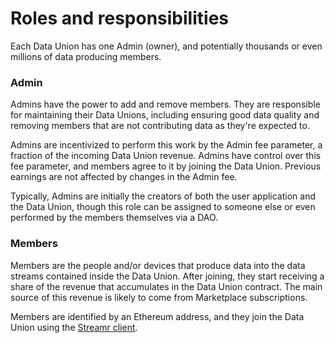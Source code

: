 
# Roles and responsibilities
Each Data Union has one Admin (owner), and potentially thousands or even millions of data producing members.

### Admin
Admins have the power to add and remove members. They are responsible for maintaining their Data Unions, including ensuring good data quality and removing members that are not contributing data as they're expected to.

Admins are incentivized to perform this work by the Admin fee parameter, a fraction of the incoming Data Union revenue. Admins have control over this fee parameter, and members agree to it by joining the Data Union. Previous earnings are not affected by changes in the Admin fee.

Typically, Admins are initially the creators of both the user application and the Data Union, though this role can be assigned to someone else or even performed by the members themselves via a DAO.

### Members
Members are the people and/or devices that produce data into the data streams contained inside the Data Union. After joining, they start receiving a share of the revenue that accumulates in the Data Union contract. The main source of this revenue is likely to come from Marketplace subscriptions.

Members are identified by an Ethereum address, and they join the Data Union using the <a href="https://www.npmjs.com/package/streamr-client" target="_blank" rel="noopener noreferrer">Streamr client</a>.
